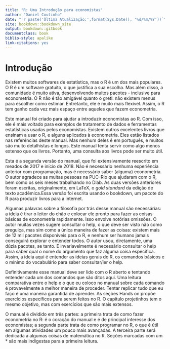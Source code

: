 ```yaml
--- 
title: "R: Uma Introdução para economistas"
author: "Daniel Coutinho"
date: "`r paste('Última Atualização:',format(Sys.Date(), '%d/%m/%Y'))`"
site: bookdown::bookdown_site
output: bookdown::gitbook
documentclass: book
biblio-style: apalike
link-citations: yes
---
```


# Introdução

Existem muitos softwares de estatística, mas o R é um dos mais populares. O R é um software gratuito, o que justifica a sua escolha. Mas além disso, a comunidade é muito ativa, desenvolvendo muitos pacotes - inclusive para econometria. O R não é tão amigável quanto o gretl: não existem menus para escolher como estimar. Entretanto, ele é muito mais flexível. Assim, o R tem ganho cada vez mais espaço entre aqueles que fazem econometria.

Este manual foi criado para ajudar a introduzir economistas ao R. Com isso, ele é mais voltado para exemplos de tratamento de dados e ferramentas estatísticas usadas pelos economistas. Existem outros excelentes livros que ensinam a usar o R, e alguns aplicados à econometria. Eles estão listados nas referências deste manual. Mas nenhum deles é em português, e muitos são muito detalhistas e longos. Este manual tenta servir como algo menos extenso que os livros. Portanto, uma consulta aos livros pode ser muito útil.

Esta é a segunda versão do manual, que foi extensivamente reescrito em meados de 2017 e início de 2018. Não é necessário nenhuma experiência anterior com programação, mas é necessário saber (alguma) econometria. O autor agradece as muitas pessoas na PUC-Rio que ajudaram com o R, bem como os seis meses trabalhando no Dlab. As duas versões anteriores foram escritas, originalmente, em LaTeX, o *gold standard* da edição de texto acadêmica.Essa versão foi escrita usando o bookdown, um pacote do R para produzir livros para a internet.  

Algumas palavras sobre a filosofia por trás desse manual são necessárias: a ideia é tirar o leitor do chão e colocar ele pronto para fazer as coisas básicas de econometria rapidamente. Isso envolve notórias omissões. O autor muitas vezes sugere consultar o help, o que deve ser visto não como preguiça, mas sim como a única maneira de fazer as coisas: existem mais de 12 mil pacotes disponíveis para o R, e nenhum ser humano jamais conseguirá explorar e entender todos. O autor usou, diretamente, uma dúzia pacotes, se tanto. E invariavelmente é necessário consultar o help para saber qual o nome do argumento que faz alguma coisa específica. Assim, a ideia aqui é entender as ideias gerais do R, os comandos básicos e o mínimo do vocabulário para saber consultar/ler o help. 

Definitivamente esse manual deve ser lido com o R aberto e tentando entender cada um dos comandos que são ditos aqui. Uma leitura comparativa entre o help e o que eu coloco no manual sobre cada comando é provavelmente a melhor maneira de proceder. Tentar replicar tudo que eu faço é uma maneira garantida de aprender. As seções Hands on propõe exercícios específicos para serem feitos no R. O capítulo projetinhos tem o mesmo objetivo, mas com exercícios que são mais extensos.  

O manual é dividido em três partes: a primeira trata de como fazer econometria no R: é o coração do manual e é de principal interesse dos economistas; a segunda parte trata de como programar no R, o que é útil em algumas atividades um pouco mais avançadas. A terceira parte será dedicada a algumas coisas de matemática no R. Seções marcadas com um * são mais indigestas para a primeira leitura.